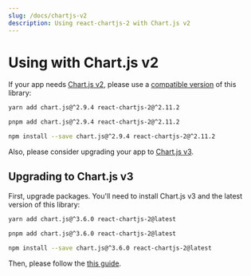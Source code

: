 ```yaml
---
slug: /docs/chartjs-v2
description: Using react-chartjs-2 with Chart.js v2
---
```



# Using with Chart.js v2

If your app needs [Chart.js v2](https://www.chartjs.org/docs/2.9.4/), please use a [compatible version](https://www.npmjs.com/package/react-chartjs-2/v/2.11.2) of this library:

<Tabs>
  <TabItem value="yarn" default>

  ```bash
  yarn add chart.js@^2.9.4 react-chartjs-2@^2.11.2
  ```

  </TabItem>
  <TabItem value="pnpm">

  ```bash
  pnpm add chart.js@^2.9.4 react-chartjs-2@^2.11.2
  ```

  </TabItem>
  <TabItem value="npm">

  ```bash
  npm install --save chart.js@^2.9.4 react-chartjs-2@^2.11.2
  ```

  </TabItem>
</Tabs>

Also, please consider upgrading your app to [Chart.js v3](#upgrading-to-chartjs-v3).

## Upgrading to Chart.js v3

First, upgrade packages. You'll need to install Chart.js v3 and the latest version of this library:

<Tabs>
  <TabItem value="yarn" default>

  ```bash
  yarn add chart.js@^3.6.0 react-chartjs-2@latest
  ```

  </TabItem>
  <TabItem value="pnpm">

  ```bash
  pnpm add chart.js@^3.6.0 react-chartjs-2@latest
  ```

  </TabItem>
  <TabItem value="npm">

  ```bash
  npm install --save chart.js@^3.6.0 react-chartjs-2@latest
  ```

  </TabItem>
</Tabs>

Then, please follow the [this guide](/docs/migration-to-v4).
